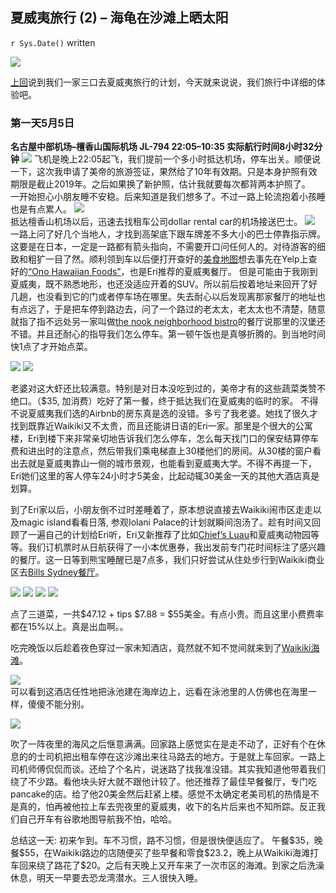 ## 夏威夷旅行 (2) -- 海龟在沙滩上晒太阳

`r Sys.Date()` written

![](figure/tutle.jpg)

[上回](http://winterwang.github.io/life/2016/06/09/hawaii.html)说到我们一家三口去夏威夷旅行的计划，今天就来说说，我们旅行中详细的体验吧。


### 第一天5月5日

**名古屋中部机场--檀香山国际机场 JL-794 22:05--10:35 实际航行时间8小时32分钟**
![](figure/flight.png)
飞机是晚上22:05起飞，我们提前一个多小时抵达机场，停车出关。顺便说一下，这次我申请了美帝的旅游签证，果然给了10年有效期。只是本身护照有效期限是截止2019年。之后如果换了新护照，估计我就要每次都背两本护照了。  
一开始担心小朋友睡不安稳。后来知道是我们想多了。不过一路上轮流抱着小孩睡也是有点累人。
![](figure/baby.jpg)  
抵达檀香山机场以后，迅速去找租车公司dollar rental car的机场接送巴士。
![](figure/car.jpg)  
一路上问了好几个当地人，才找到高架底下跟车牌差不多大小的巴士停靠指示牌。这要是在日本，一定是一路都有箭头指向，不需要开口问任何人的。对待游客的细致和粗犷一目了然。顺利领到车以后便打开查好的[美食地图](https://goo.gl/vqA0wR)想去事先在Yelp上查好的["Ono Hawaiian Foods"](onohawaiianfoods.com)，也是Eri推荐的夏威夷餐厅。 但是可能由于我刚到夏威夷，既不熟悉地形，也还没适应开着的SUV。所以前后按着地址来回开了好几趟，也没看到它的门或者停车场在哪里。失去耐心以后发现离那家餐厅的地址也有点远了，于是把车停到路边去，问了一个路过的老太太，老太太也不清楚，随意就指了指不远处另一家叫做[the nook neighborhood bistro](www.the nookhonolulu.com)的餐厅说那里的汉堡还不错。并且还耐心的指导我们怎么停车。第一顿午饭也是真够折腾的。到当地时间快1点了才开始点菜。

![](figure/firstdayfood01.jpg)
![](figure/firstdayfood02.jpg)

老婆对这大虾还比较满意。特别是对日本没吃到过的，美帝才有的这些蔬菜类赞不绝口。（$35, 加消费）吃好了第一餐，终于抵达我们在夏威夷的临时的家。
不得不说夏威夷我们选的Airbnb的房东真是选的没错。多亏了我老婆。她找了很久才找到既靠近Waikiki又不太贵，而且还能讲日语的Eri一家。那里是个很大的公寓楼，Eri到楼下来非常亲切地告诉我们怎么停车，怎么每天找门口的保安结算停车费和进出时的注意点，然后带我们乘电梯直上30楼他们的房间。从30楼的窗户看出去就是夏威夷靠山一侧的城市景观，也能看到夏威夷大学。不得不再提一下，Eri她们这里的客人停车24小时才5美金，比起动辄30美金一天的其他大酒店真是划算。

到了Eri家以后，小朋友倒不过时差睡着了，原本想说直接去Waikiki闹市区走走以及magic island看看日落, 参观Iolani Palace的计划就瞬间泡汤了。趁有时间又回顾了一遍自己的计划给Eri听，Eri又新推荐了比如[Chief's Luau](http://www.chiefsluau.com/)和夏威夷动物园等等。我们订机票时从日航获得了一小本优惠券，我出发前专门花时间标注了感兴趣的餐厅。这一日等到熊宝睡醒已是7点多，我们只好尝试从住处步行到Waikiki商业区去[Bills Sydney餐厅](http://www.billshawaii.com/)。

![](figure/billssydney00.jpg)
![](figure/billssydney01.jpg)
![](figure/billssydney02.jpg)
![](figure/billssydney03.jpg)

点了三道菜，一共$47.12 + tips $7.88 = $55美金。有点小贵。而且这里小费费率都在15%以上。真是出血啊。。

吃完晚饭以后趁着夜色穿过一家未知酒店，竟然就不知不觉间就来到了[Waikiki海滩](https://goo.gl/maps/uE8VTaKbDqH2)。

![](figure/waikiki.jpg)  
可以看到这酒店任性地把泳池建在海岸边上，远看在泳池里的人仿佛也在海里一样，傻傻不能分别。

![](figure/wakiki01.jpg)

吹了一阵夜里的海风之后惬意满满。回家路上感觉实在是走不动了，正好有个在休息的的士司机把出租车停在这沙滩出来往马路去的地方。于是就上车回家。一路上司机师傅侃侃而谈。还给了个名片，说迷路了找我准没错。其实我知道他带着我们绕了不少路。看他块头好大就不跟他计较了。他还推荐了最佳早餐餐厅，专门吃pancake的店。给了他20美金然后赶紧上楼。感觉不太确定老美司机的热情是不是真的，怕再被他拉上车去兜夜里的夏威夷，收下的名片后来也不知所踪。反正我们自己开车有谷歌地图导航我不怕，哈哈。



总结这一天: 
初来乍到。车不习惯，路不习惯，但是很快便适应了。
午餐$35，晚餐$55，在Waikiki路边的店随便买了些早餐和零食$23.2，晚上从Waikiki海滩打车回来绕了路花了$20。之后有天晚上又开车来了一次市区的海滩。到家之后洗澡休息，明天一早要去恐龙湾潜水。三人很快入睡。
